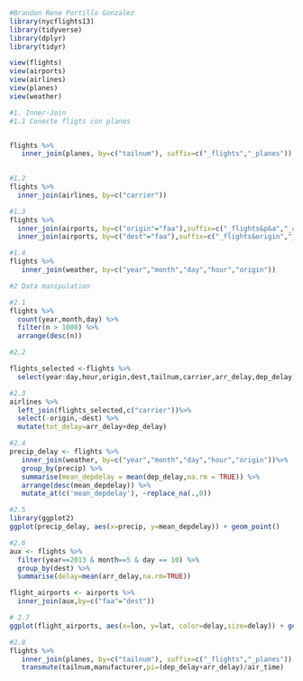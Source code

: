```r
#Brandon Rene Portillo Gonzalez
library(nycflights13)
library(tidyverse)
library(dplyr)
library(tidyr)

view(flights)
view(airports)
view(airlines)
view(planes)
view(weather)
```

```r
#1. Inner-Join
#1.1 Conecte fligts con planes


flights %>%
   inner_join(planes, by=c("tailnum"), suffix=c("_flights","_planes")) 
  
```
```r
#1.2
flights %>%
  inner_join(airlines, by=c("carrier"))
```
```r
#1.3
flights %>%
  inner_join(airports, by=c("origin"="faa"),suffix=c("_flights&p&a","_airports&origin"))%>%
  inner_join(airports, by=c("dest"="faa"),suffix=c("_flights&origin","_airports&dest"))
```
```r
#1.4
flights %>%
   inner_join(weather, by=c("year","month","day","hour","origin"))
```

```r
#2 Data manipulation

#2.1
flights %>%
  count(year,month,day) %>%
  filter(n > 1000) %>%
  arrange(desc(n))
```
```r
#2.2

flights_selected <-flights %>%
  select(year:day,hour,origin,dest,tailnum,carrier,arr_delay,dep_delay)
```

```r
#2.3
airlines %>%
  left_join(flights_selected,c("carrier"))%>%
  select(-origin,-dest) %>%
  mutate(tot_delay=arr_delay+dep_delay)
```
```r
#2.4
precip_delay <- flights %>%
   inner_join(weather, by=c("year","month","day","hour","origin"))%>%
   group_by(precip) %>%
   summarise(mean_depdelay = mean(dep_delay,na.rm = TRUE)) %>%
   arrange(desc(mean_depdelay)) %>%
   mutate_at(c('mean_depdelay'), ~replace_na(.,0)) 
```
```r
#2.5
library(ggplot2)
ggplot(precip_delay, aes(x=precip, y=mean_depdelay)) + geom_point()
```
```r
#2.6
aux <- flights %>%
  filter(year==2013 & month==5 & day == 10) %>%
  group_by(dest) %>%
  summarise(delay=mean(arr_delay,na.rm=TRUE))

flight_airports <- airports %>%
  inner_join(aux,by=c("faa"="dest"))
```

```r
# 2.7
ggplot(flight_airports, aes(x=lon, y=lat, color=delay,size=delay)) + geom_point()

```

```r
#2.8
flights %>%
   inner_join(planes, by=c("tailnum"), suffix=c("_flights","_planes")) %>%
   transmute(tailnum,manufacturer,pi=(dep_delay+arr_delay)/air_time)
```

